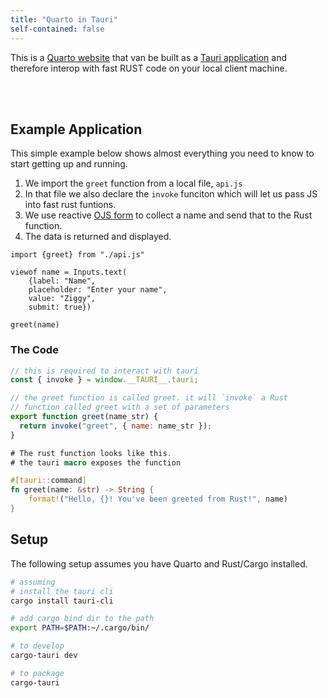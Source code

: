 ```yaml
---
title: "Quarto in Tauri"
self-contained: false
---
```



This is a [Quarto website](https://quarto.org/) that van be built as a [Tauri application](https://tauri.app/) and therefore interop with fast RUST code on your local client machine.


<br></br>


## Example Application

This simple example below shows almost everything you need to know to start getting up and running.

1. We import the `greet` function from a local file, `api.js`
2. In that file we also declare the `invoke` funciton which will let us pass JS into fast rust funtions.
3. We use reactive [OJS form](https://quarto.org/docs/interactive/ojs/) to collect a name and send that to the Rust function.
4. The data is returned and displayed.


```ojs
import {greet} from "./api.js"

viewof name = Inputs.text(
    {label: "Name", 
    placeholder: "Enter your name", 
    value: "Ziggy",
    submit: true})

greet(name)
```

### The Code

```js
// this is required to interact with tauri
const { invoke } = window.__TAURI__.tauri;

// the greet function is called greet. it will `invoke` a Rust
// function called greet with a set of parameters
export function greet(name_str) {
  return invoke("greet", { name: name_str });
}
```


```rust
# The rust function looks like this.
# the tauri macro exposes the function

#[tauri::command]
fn greet(name: &str) -> String {
    format!("Hello, {}! You've been greeted from Rust!", name)
}
```



## Setup 

The following setup assumes you have Quarto and Rust/Cargo installed.

```sh
# assuming
# install the tauri cli
cargo install tauri-cli

# add cargo bind dir to the path
export PATH=$PATH:~/.cargo/bin/

# to develop 
cargo-tauri dev

# to package
cargo-tauri 
```